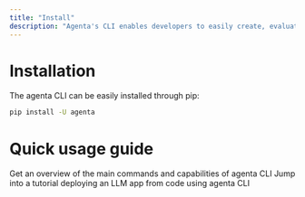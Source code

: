 ```yaml
---
title: "Install"
description: "Agenta's CLI enables developers to easily create, evaluate, and deploy LLM apps from code. Install it here"
---
```


# Installation

The agenta CLI can be easily installed through pip:

```bash
pip install -U agenta
```

# Quick usage guide

<CardGroup cols={2}>
  <Card title="Quick Start" icon="circle-play" href="/developer_guides/cli/quick-usage">
    Get an overview of the main commands and capabilities of agenta CLI  
    </Card>
  <Card title="Tutorial" icon="books" href="/advanced_guides/custom_applications">
    Jump into a tutorial deploying an LLM app from code using agenta CLI
    
  </Card>
</CardGroup>